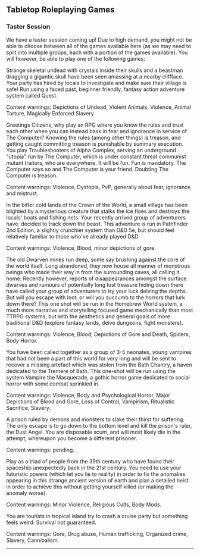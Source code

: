
## Tabletop Roleplaying Games

### Taster Session

We have a taster session coming up! Due to high demand, you might not be able to
choose between all of the games available here (as we may need to split into
multiple groups, each with a portion of the games available). You will however,
be able to play one of the following games:

<Taster name="The Full-Dark Stone" gm="Lucy" pronouns="She/Her" system="Quest" low={4} high={6}>

Strange skeletal undead with crystals inside their skulls and a beastman
dragging a gigantic skull have been seen amassing at a nearby cliffface. Your
party has hired by locals to investigate and make sure their village is safe!
Run using a faced past, beginner friendly, fantasy action adventure system
called Quest.

Content warnings: Depictions of Undead, Violent Animals, Violence, Animal Torture, Magically Enforced Slavery

</Taster>

<Taster name="Paranoia" gm="Jade" pronouns="They/She" system="Paranoia" low={3} high={6}>

Greetings Citizens, why play an RPG where you know the rules and trust each
other when you can instead bask in fear and ignorance in service of The
Computer? Knowing the rules (among other things) is treason, and getting caught
committing treason is punishable by summary execution. You play Troubleshooters
of Alpha Complex, serving an underground "utopia" run by The Computer, which is
under constant threat communist mutant traitors, who are everywhere. It will be
fun. Fun is mandatory. The Computer says so and The Computer is your friend.
Doubting The Computer is treason.

Content warnings: Violence, Dystopia, PvP, generally about fear, ignorance and mistrust.

</Taster>

<Taster name="The Whitefang Wyrm" gm="Allie" pronouns="They/Them" system="Pathfinder 2" low={4} high={6}>

In the bitter cold lands of the Crown of the World, a small village has been
blighted by a mysterious creature that stalks the ice floes and destroys the
locals' boats and fishing nets. Your recently arrived group of adventurers have.
decided to track down the beast. This adventure is run in Pathfinder 2nd
Edition, a slightly crunchier system than D&D 5e, but should feel relatively
familiar to those who've already played D&D.

Content warnings: Violence, Blood, minor depictions of gore.

</Taster>

<Taster name="The Deep Mines" gm="Luke" pronouns="He/Him" system="Homebrew World" low={4} high={6}>

The old Dwarven mines run deep, some say brushing against the core of the world
itself. Long abandoned, they now house all manner of monstrous beings who made
their way in from the surrounding caves, all calling it home. Recently however,
reports of disappearances amongst the surface dwarves and rumours of potentially
long lost treasure hiding down there have called your group of adventurers to
try your luck delving the depths. But will you escape with loot, or will you
succumb to the horrors that lurk down there? This one shot will be run in the
Homebrew World system, a much more narrative and storytelling focused game
mechanically than most TTRPG systems, but with the aesthetics and general goals
of more traditional D&D (explore fantasy lands, delve dungeons, fight monsters).

Content warnings: Violence, Blood, Depictions of Gore and Death, Spiders, Body
Horror.

</Taster>

<Taster name="Bath By Night" gm="Selina" pronouns="She/Her" system="Vampire the Masquerade 5th" low={3} high={5}>

You have been called together as a group of 3-5 neonates, young vampires that
had not been a part of this world for very long and will be sent to recover a
missing artefact which was stolen from the Bath Chantry, a haven dedicated to
the Tremere of Bath. This one-shot will be run using the system Vampire the
Masquerade, a gothic horror game dedicated to social horror with some combat
sprinkled in.

Content warnings: Violence, Body and Psychological Horror, Major Depictions of
Blood and Gore, Loss of Control, Vampirism, Ritualistic Sacrifice, Slavery.

</Taster>

<Taster name="The Vaults of Torment" gm="Alex" pronouns="He/Him" system="MÖRK BORG" low={1} high={8}>

A prison ruled by demons and monsters to slake their thirst for suffering. The
only escape is to go down to the bottom level and kill the prison's ruler, the
Dust Angel. You are disposable scum, and will most likely die in the attempt,
whereupon you become a different prisoner.

Content warnings: pending.

</Taster>

<Taster name="Selling Degrees for the Devil" gm="Mari" pronouns="She/Her" system="Stealing Stories for the Devil" low={3} high={3}>

Play as a triad of people from the 39th century who have found their
spaceship unexpectedly back in the 21st century. You need to use your futuristic
powers (which let you lie to reality) in order to fix the anomalies appearing
in this strange ancient version of earth and plan a detailed heist in order to
achieve this without getting yourself killed (or making the anomaly worse).

Content warnings: Minor Violence, Religious Cults, Body Mods.

</Taster>

<Taster name="Summer Feast" gm="Rick" pronouns="He/Him" system="Shiver" low={3} high={6}>

You are tourists in tropical island try to crash a cruise party but something
feels weird. Survival not guaranteed.

Content warnings: Gore, Drug abuse, Human trafficking, Organized crime, Slavery,
Cannibalism.

</Taster>

<hr />
